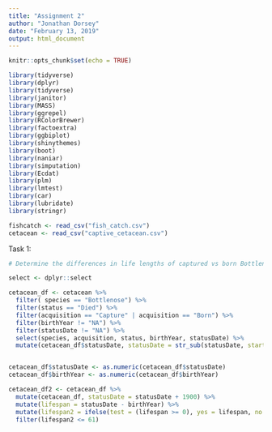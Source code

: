 ```yaml
---
title: "Assignment 2"
author: "Jonathan Dorsey"
date: "February 13, 2019"
output: html_document
---
```


```r
knitr::opts_chunk$set(echo = TRUE)
```

```r
library(tidyverse)
library(dplyr)
library(tidyverse)
library(janitor)
library(MASS)
library(ggrepel)
library(RColorBrewer)
library(factoextra)
library(ggbiplot)
library(shinythemes)
library(boot)
library(naniar)
library(simputation)
library(Ecdat)
library(plm)
library(lmtest)
library(car)
library(lubridate)
library(stringr)

fishcatch <- read_csv("fish_catch.csv")
cetacean <- read_csv("captive_cetacean.csv")
```

Task 1: 
```r

# Determine the differences in life lengths of captured vs born Bottlenose dolphins

select <- dplyr::select

cetacean_df <- cetacean %>% 
  filter( species == "Bottlenose") %>% 
  filter(status == "Died") %>% 
  filter(acquisition == "Capture" | acquisition == "Born") %>% 
  filter(birthYear != "NA") %>% 
  filter(statusDate != "NA") %>% 
  select(species, acquisition, status, birthYear, statusDate) %>% 
  mutate(cetacean_df$statusDate, statusDate = str_sub(statusDate, start=-2))


cetacean_df$statusDate <- as.numeric(cetacean_df$statusDate)
cetacean_df$birthYear <- as.numeric(cetacean_df$birthYear)

cetacean_df2 <- cetacean_df %>% 
  mutate(cetacean_df, statusDate = statusDate + 1900) %>% 
  mutate(lifespan = statusDate - birthYear) %>% 
  mutate(lifespan2 = ifelse(test = (lifespan >= 0), yes = lifespan, no = lifespan +100)) %>% 
  filter(lifespan2 <= 61)
                         
                       

```

